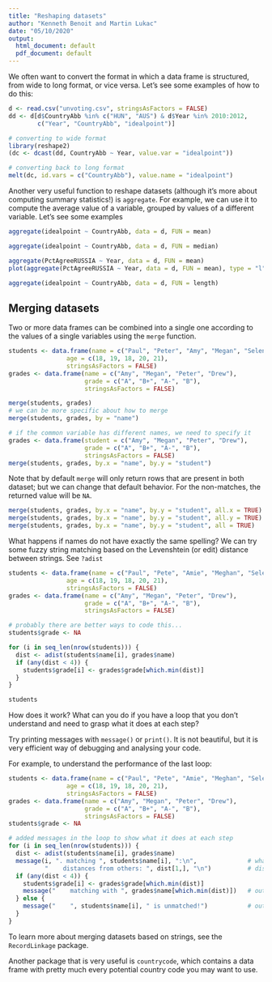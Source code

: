 ```yaml
---
title: "Reshaping datasets"
author: "Kenneth Benoit and Martin Lukac"
date: "05/10/2020"
output:
  html_document: default
  pdf_document: default
---
```


We often want to convert the format in which a data frame is structured, from wide to long format, or vice versa. Let's see some examples of how to do this:

```r
d <- read.csv("unvoting.csv", stringsAsFactors = FALSE)
dd <- d[d$CountryAbb %in% c("HUN", "AUS") & d$Year %in% 2010:2012,
        c("Year", "CountryAbb", "idealpoint")]

# converting to wide format
library(reshape2)
(dc <- dcast(dd, CountryAbb ~ Year, value.var = "idealpoint"))

# converting back to long format
melt(dc, id.vars = c("CountryAbb"), value.name = "idealpoint")
```

Another very useful function to reshape datasets (although it's more about computing summary statistics!) is `aggregate`. For example, we can use it to compute the average value of a variable, grouped by values of a different variable. Let's see some examples

```r
aggregate(idealpoint ~ CountryAbb, data = d, FUN = mean)

aggregate(idealpoint ~ CountryAbb, data = d, FUN = median)

aggregate(PctAgreeRUSSIA ~ Year, data = d, FUN = mean)
plot(aggregate(PctAgreeRUSSIA ~ Year, data = d, FUN = mean), type = "l")

aggregate(idealpoint ~ CountryAbb, data = d, FUN = length)

```

## Merging datasets

Two or more data frames can be combined into a single one according to the values of a single variables using the `merge` function.

```r
students <- data.frame(name = c("Paul", "Peter", "Amy", "Megan", "Selena"),
                age = c(18, 19, 18, 20, 21),
                stringsAsFactors = FALSE)
grades <- data.frame(name = c("Amy", "Megan", "Peter", "Drew"),
                     grade = c("A", "B+", "A-", "B"),
                     stringsAsFactors = FALSE)

merge(students, grades)
# we can be more specific about how to merge
merge(students, grades, by = "name")

# if the common variable has different names, we need to specify it
grades <- data.frame(student = c("Amy", "Megan", "Peter", "Drew"),
                     grade = c("A", "B+", "A-", "B"),
                     stringsAsFactors = FALSE)
merge(students, grades, by.x = "name", by.y = "student")

```

Note that by default `merge` will only return rows that are present in both dataset; but we can change that default behavior. For the non-matches, the returned value will be `NA`.

```r
merge(students, grades, by.x = "name", by.y = "student", all.x = TRUE)
merge(students, grades, by.x = "name", by.y = "student", all.y = TRUE)
merge(students, grades, by.x = "name", by.y = "student", all = TRUE)
```

What happens if names do not have exactly the same spelling? We can try some fuzzy string matching based on the Levenshtein (or edit) distance between strings. See `?adist`

```r
students <- data.frame(name = c("Paul", "Pete", "Amie", "Meghan", "Selena"),
                age = c(18, 19, 18, 20, 21),
                stringsAsFactors = FALSE)
grades <- data.frame(name = c("Amy", "Megan", "Peter", "Drew"),
                     grade = c("A", "B+", "A-", "B"),
                     stringsAsFactors = FALSE)

# probably there are better ways to code this...
students$grade <- NA

for (i in seq_len(nrow(students))) {
  dist <- adist(students$name[i], grades$name)
  if (any(dist < 4)) {
    students$grade[i] <- grades$grade[which.min(dist)]
  }
}

students

```

How does it work? What can you do if you have a loop that you don't understand and need to grasp what it does at each step?

Try printing messages with `message()` or `print()`. It is not beautiful, but it is very efficient way of debugging and analysing your code.

For example, to understand the performance of the last loop:

```r
students <- data.frame(name = c("Paul", "Pete", "Amie", "Meghan", "Selena"),
                age = c(18, 19, 18, 20, 21),
                stringsAsFactors = FALSE)
grades <- data.frame(name = c("Amy", "Megan", "Peter", "Drew"),
                     grade = c("A", "B+", "A-", "B"),
                     stringsAsFactors = FALSE)
students$grade <- NA

# added messages in the loop to show what it does at each step
for (i in seq_len(nrow(students))) {
  dist <- adist(students$name[i], grades$name)
  message(i, ". matching ", students$name[i], ":\n",              # what student
          "    distances from others: ", dist[1,], "\n")          # distances
  if (any(dist < 4)) {
    students$grade[i] <- grades$grade[which.min(dist)]
    message("    matching with ", grades$name[which.min(dist)])   # outcome A
  } else {
    message("    ", students$name[i], " is unmatched!")           # outcome B
  }
}
```


To learn more about merging datasets based on strings, see the `RecordLinkage` package.

Another package that is very useful is `countrycode`, which contains a data frame with pretty much every potential country code you may want to use.
